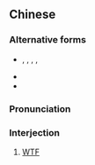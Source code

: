 ==Chinese==
{{zh-forms}}

===Alternative forms===
* {{zh-l|我擦}}, {{zh-l|我操}}, {{zh-l|我靠}}, {{zh-l|我艹}}, {{zh-l|我去}}
* {{zh-l|臥槽}}
* {{zh-l|wocao}}

===Pronunciation===
{{zh-pron
|m=wǒcào
|cat=intj
}}

===Interjection===
{{zh-interj}}

# {{lb|zh|offensive|slang|vulgar}} [[WTF]]